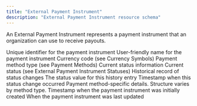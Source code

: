 ```yaml
---
title: "External Payment Instrument"
description: "External Payment Instrument resource schema"
---
```


An External Payment Instrument represents a payment instrument that an organization can use to receive payouts.

<ResponseField name="id" type="string">
  Unique identifier for the payment instrument
</ResponseField>

<ResponseField name="alias" type="string">
  User-friendly name for the payment instrument
</ResponseField>

<ResponseField name="currency" type="string">
  Currency code (see Currency Symbols)
</ResponseField>

<ResponseField name="method" type="string">
  Payment method type (see Payment Methods)
</ResponseField>

<ResponseField name="status" type="object">
  Current status information
</ResponseField>

<ResponseField name="status.current_status" type="string">
  Current status (see External Payment Instrument Statuses)
</ResponseField>

<ResponseField name="status.status_history" type="object[]">
  Historical record of status changes
</ResponseField>

<ResponseField name="status.status_history[].status" type="string">
  The status value for this history entry
</ResponseField>

<ResponseField name="status.status_history[].created_at" type="string">
  Timestamp when this status change occurred
</ResponseField>

<ResponseField name="details" type="object">
  Payment method-specific details. Structure varies by method type.
</ResponseField>

<ResponseField name="created_at" type="string">
  Timestamp when the payment instrument was initially created
</ResponseField>

<ResponseField name="updated_at" type="string">
  When the payment instrument was last updated
</ResponseField>
